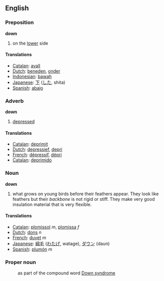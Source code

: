 ==English==
===Preposition===

'''down'''

#on the [[lower]] side

====Translations====
*[[Catalan]]: [[avall]]
*[[Dutch]]: [[beneden]], [[onder]]
*[[Indonesian]]: [[bawah]]
*[[Japanese]]: [[下]] ([[した]], shita)
*[[Spanish]]: [[abajo]]

===Adverb===

'''down'''

#[[depressed]]

====Translations====
*[[Catalan]]: [[deprimit]]
*[[Dutch]]: [[depressief]], [[depri]]
*[[French]]: [[dépressif]], [[dépri]]
*[[Catalan]]: [[deprimido]]

===Noun===

'''down'''

#what grows on young birds before their feathers appear. They look like feathers but their ''backbone'' is not rigid or stiff. They make very good insulation material that is very flexible.

====Translations====
*[[Catalan]]: [[plomissol]] ''m'', [[plomissa]] ''f''
*[[Dutch]]: [[dons]] ''n''
*[[French]]: [[duvet]] ''m''
*[[Japanese]]: [[綿毛]] ([[わたげ]], watage), [[ダウン]] (daun)
*[[Spanish]]: [[plumón]] ''m''

===Proper noun===

:as part of the compound word [[Down syndrome]]